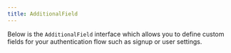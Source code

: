 ```yaml
---
title: AdditionalField
---
```


Below is the `AdditionalField` interface which allows you to define custom fields for your authentication flow such as signup or user settings.

<AutoTypeTable path="../src/types/additional-fields.d.ts" name="AdditionalField" />